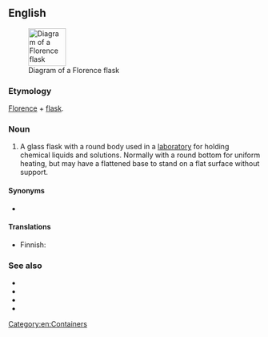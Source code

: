 ==English==
{{wikipedia}}
[[Image:Round bottomed flask half full.png|right|75px|Diagram of a Florence flask]]

===Etymology===
[[Florence]] + [[flask]].

===Noun===
{{en-noun|head=Florence flask}}

# {{lb|en|chemistry}} A glass flask with a round body used in a [[laboratory]] for holding chemical liquids and solutions. Normally with a round bottom for uniform heating, but may have a flattened base to stand on a flat surface without support.

====Synonyms====
* {{l|en|boiling flask}}

====Translations====
{{trans-top|round laboratory flask}}
* Finnish: {{t|fi|pyörökolvi}}
{{trans-mid}}
{{trans-bottom}}

===See also===
* {{l|en|Erlenmeyer flask}}
* {{l|en|jordan}}
* {{l|en|round-bottomed flask}}
* {{l|en|volumetric flask}}

[[Category:en:Containers]]